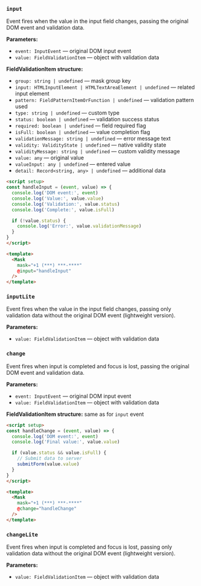 ### `input`

Event fires when the value in the input field changes, passing the original DOM event and validation data.

**Parameters:**
- `event: InputEvent` — original DOM input event
- `value: FieldValidationItem` — object with validation data

**FieldValidationItem structure:**
- `group: string | undefined` — mask group key
- `input: HTMLInputElement | HTMLTextAreaElement | undefined` — related input element
- `pattern: FieldPatternItemOrFunction | undefined` — validation pattern used
- `type: string | undefined` — custom type
- `status: boolean | undefined` — validation success status
- `required: boolean | undefined` — field required flag
- `isFull: boolean | undefined` — value completion flag
- `validationMessage: string | undefined` — error message text
- `validity: ValidityState | undefined` — native validity state
- `validityMessage: string | undefined` — custom validity message
- `value: any` — original value
- `valueInput: any | undefined` — entered value
- `detail: Record<string, any> | undefined` — additional data

```html
<script setup>
const handleInput = (event, value) => {
  console.log('DOM event:', event)
  console.log('Value:', value.value)
  console.log('Validation:', value.status)
  console.log('Complete:', value.isFull)

  if (!value.status) {
    console.log('Error:', value.validationMessage)
  }
}
</script>

<template>
  <Mask
    mask="+1 (***) ***-****"
    @input="handleInput"
  />
</template>
```

### `inputLite`

Event fires when the value in the input field changes, passing only validation data without the original DOM event (lightweight version).

**Parameters:**
- `value: FieldValidationItem` — object with validation data

### `change`

Event fires when input is completed and focus is lost, passing the original DOM event and validation data.

**Parameters:**
- `event: InputEvent` — original DOM input event
- `value: FieldValidationItem` — object with validation data

**FieldValidationItem structure:** same as for `input` event

```html
<script setup>
const handleChange = (event, value) => {
  console.log('DOM event:', event)
  console.log('Final value:', value.value)

  if (value.status && value.isFull) {
    // Submit data to server
    submitForm(value.value)
  }
}
</script>

<template>
  <Mask
    mask="+1 (***) ***-****"
    @change="handleChange"
  />
</template>
```

### `changeLite`

Event fires when input is completed and focus is lost, passing only validation data without the original DOM event (lightweight version).

**Parameters:**
- `value: FieldValidationItem` — object with validation data
